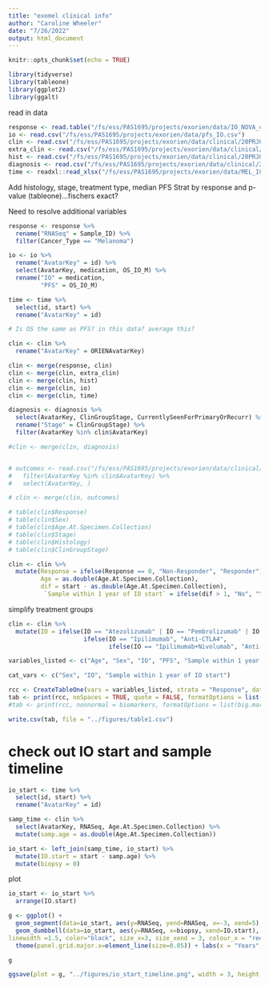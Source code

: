 ```yaml
---
title: "exomel clinical info"
author: "Caroline Wheeler"
date: "7/26/2022"
output: html_document
---
```


```r
knitr::opts_chunk$set(echo = TRUE)

library(tidyverse)
library(tableone)
library(ggplot2)
library(ggalt)
```

read in data
```r
response <- read.table("/fs/ess/PAS1695/projects/exorien/data/IO_NOVA_clin.txt", header = TRUE)
io <- read.csv("/fs/ess/PAS1695/projects/exorien/data/pfs_IO.csv")
clin <- read.csv("/fs/ess/PAS1695/projects/exorien/data/clinical/20PRJ060OSU_20210712_ClinicalMolLinkage_V4.csv")
extra_clin <- read.csv("/fs/ess/PAS1695/projects/exorien/data/clinical/20PRJ060OSU_20210712_PatientMaster_V4.csv")
hist <- read.csv("/fs/ess/PAS1695/projects/exorien/data/clinical/20PRJ060OSU_20210712_PatientHistory_V4.csv")
diagnosis <- read.csv("/fs/ess/PAS1695/projects/exorien/data/clinical/20PRJ060OSU_20210712_Diagnosis_V4.csv")
time <- readxl::read_xlsx("/fs/ess/PAS1695/projects/exorien/data/MEL_ICB_PFS.xlsx")
```


Add histology, stage, treatment type, median PFS
		Strat by response and p-value (tableone)...fischers exact?
		
Need to resolve additional variables
		
```r
response <- response %>%
  rename("RNASeq" = Sample_ID) %>%
  filter(Cancer_Type == "Melanoma")

io <- io %>%
  rename("AvatarKey" = id) %>%
  select(AvatarKey, medication, OS_IO_M) %>%
  rename("IO" = medication,
         "PFS" = OS_IO_M)

time <- time %>%
  select(id, start) %>%
  rename("AvatarKey" = id)

# Is OS the same as PFS? in this data? average this? 

clin <- clin %>%
  rename("AvatarKey" = ORIENAvatarKey)

clin <- merge(response, clin)
clin <- merge(clin, extra_clin)
clin <- merge(clin, hist)
clin <- merge(clin, io)
clin <- merge(clin, time)

diagnosis <- diagnosis %>%
  select(AvatarKey, ClinGroupStage, CurrentlySeenForPrimaryOrRecurr) %>%
  rename("Stage" = ClinGroupStage) %>%
  filter(AvatarKey %in% clin$AvatarKey)

#clin <- merge(clin, diagnosis)


# outcomes <- read.csv("/fs/ess/PAS1695/projects/exorien/data/clinical/20PRJ060OSU_20210712_Outcomes_V4.csv") %>%
#   filter(AvatarKey %in% clin$AvatarKey) %>%
#   select(AvatarKey, )

# clin <- merge(clin, outcomes)
```



```r
# table(clin$Response)
# table(clin$Sex)
# table(clin$Age.At.Specimen.Collection)
# table(clin$Stage)
# table(clin$Histology)
# table(clin$ClinGroupStage)
```

```r
clin <- clin %>%
  mutate(Response = ifelse(Response == 0, "Non-Responder", "Responder"),
         Age = as.double(Age.At.Specimen.Collection),
         dif = start - as.double(Age.At.Specimen.Collection),
          `Sample within 1 year of IO start` = ifelse(dif > 1, "No", "Yes"))
```

<!-- Make age a categorial variable  -->
<!-- ```{r} -->
<!-- clin <- clin %>% -->
<!--   mutate(Response = ifelse(Response == 0, "Non-Responder", "Responder"), -->
<!--          Age = case_when(Age.At.Specimen.Collection >= 80  & Age.At.Specimen.Collection <= 89.99 ~ '80-89', -->
<!--                          Age.At.Specimen.Collection >= 70  & Age.At.Specimen.Collection <= 79.99 ~ '70-79', -->
<!--                          Age.At.Specimen.Collection >= 60  & Age.At.Specimen.Collection <= 69.99 ~ '60-69', -->
<!--                          Age.At.Specimen.Collection >= 50  & Age.At.Specimen.Collection <= 59.99 ~ '50-59', -->
<!--                          Age.At.Specimen.Collection >= 40  & Age.At.Specimen.Collection <= 49.99 ~ '40-49', -->
<!--                          Age.At.Specimen.Collection >= 30  & Age.At.Specimen.Collection <= 39.99 ~ '30-39', -->
<!--                          Age.At.Specimen.Collection >= 20  & Age.At.Specimen.Collection <= 29.99 ~ '20-29', -->
<!--                          Age.At.Specimen.Collection >= 10  & Age.At.Specimen.Collection <= 19.99 ~ '10-19',)) -->

<!-- ``` -->

<!-- Clean up stage -->
<!-- ```{r} -->
<!-- clin <- clin %>% -->
<!--   mutate(Stage = case_when(Stage == "0a" ~ 'Stage 0', -->
<!--                           Stage == "I" | Stage == "IA" | Stage == "IB" ~ "Stage 1", -->
<!--                           Stage == "II" | Stage == "IIA" | Stage == "IIB" | Stage == "IIC" ~ "Stage 2", -->
<!--                           Stage == "III" | Stage == "IIIB" | Stage == "IIIC" ~ "Stage 3", -->
<!--                           Stage == "IV" | Stage == "IVA" | Stage == "IVC" ~ "Stage 4", -->
<!--                           Stage == "Unknown/Not Reported" | Stage == "No TNM applicable for this site/histology combination" | Stage == "Unknown/Not Applicable" ~ "NA",)) -->

<!-- ``` -->

simplify treatment groups
```r
clin <- clin %>%
  mutate(IO = ifelse(IO == "Atezolizumab" | IO == "Pembrolizumab" | IO == "Nivolumab", "Anti-PD1/PDL1",
                     ifelse(IO == "Ipilimumab", "Anti-CTLA4", 
                            ifelse(IO == "Ipilimumab+Nivolumab", "Anti-CTLA4 + anti-PD1/PDL1", NA))))
```


```r
variables_listed <- c("Age", "Sex", "IO", "PFS", "Sample within 1 year of IO start")

cat_vars <- c("Sex", "IO", "Sample within 1 year of IO start")

rcc <- CreateTableOne(vars = variables_listed, strata = "Response", data = clin, factorVars = cat_vars)
tab <- print(rcc, noSpaces = TRUE, quote = FALSE, formatOptions = list(big.mark = ","))
#tab <- print(rcc, nonnormal = biomarkers, formatOptions = list(big.mark = ","))

```

```r
write.csv(tab, file = "../figures/table1.csv")
```


#  check out IO start and sample timeline
```r
io_start <- time %>%
  select(id, start) %>%
  rename("AvatarKey" = id)

samp_time <- clin %>%
  select(AvatarKey, RNASeq, Age.At.Specimen.Collection) %>%
  mutate(samp.age = as.double(Age.At.Specimen.Collection)) 

io_start <- left_join(samp_time, io_start) %>%
  mutate(IO.start = start - samp.age) %>%
  mutate(biopsy = 0)
```

plot
```r
io_start <- io_start %>%
  arrange(IO.start) 

g <- ggplot() +
  geom_segment(data=io_start, aes(y=RNASeq, yend=RNASeq, x=-3, xend=5), size=0.15) +
  geom_dumbbell(data=io_start, aes(y=RNASeq, x=biopsy, xend=IO.start),
linewidth =1.5, color="black", size_x=3, size_xend = 3, colour_x = "red3", colour_xend = "cornflowerblue") +
  theme(panel.grid.major.x=element_line(size=0.05)) + labs(x = "Years", y = "Patients")

g
```
```r
ggsave(plot = g, "../figures/io_start_timeline.png", width = 3, height = 8, dev = "png", dpi = 600)
```


